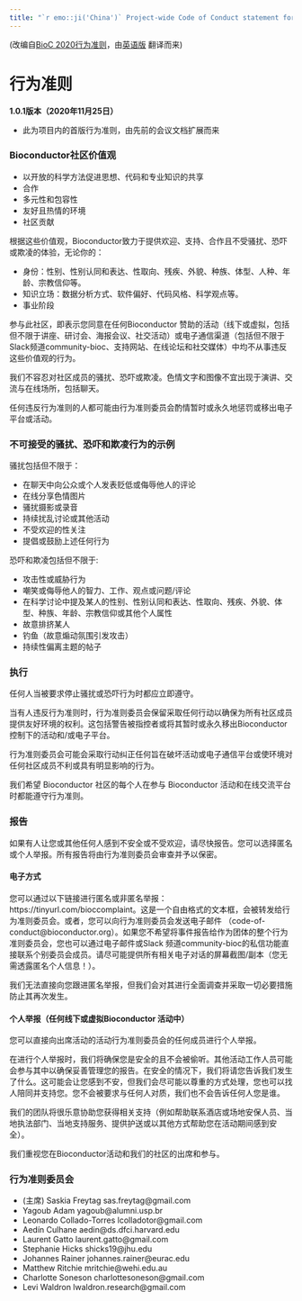```yaml
---
title: "`r emo::ji('China')` Project-wide Code of Conduct statement for Bioconductor (Chinese, China)"
---
```


(改编自[BioC 2020行为准则][1]，由[英语版](en-US.html) 翻译而来)

# 行为准则

**1.0.1版本（2020年11月25日）**

* 此为项目内的首版行为准则，由先前的会议文档扩展而来


### Bioconductor社区价值观

* 以开放的科学方法促进思想、代码和专业知识的共享
* 合作
* 多元性和包容性
* 友好且热情的环境
* 社区贡献

根据这些价值观，Bioconductor致力于提供欢迎、支持、合作且不受骚扰、恐吓或欺凌的体验，无论你的：

* 身份：性别、性别认同和表达、性取向、残疾、外貌、种族、体型、人种、年龄、宗教信仰等。
* 知识立场：数据分析方式、软件偏好、代码风格、科学观点等。
* 事业阶段

参与此社区，即表示您同意在任何Bioconductor 赞助的活动（线下或虚拟，包括但不限于讲座、研讨会、海报会议、社交活动）或电子通信渠道（包括但不限于Slack频道community-bioc、支持网站、在线论坛和社交媒体）中均不从事违反这些价值观的行为。
 
我们不容忍对社区成员的骚扰、恐吓或欺凌。色情文字和图像不宜出现于演讲、交流与在线场所，包括聊天。
 
任何违反行为准则的人都可能由行为准则委员会酌情暂时或永久地惩罚或移出电子平台或活动。

### 不可接受的骚扰、恐吓和欺凌行为的示例

骚扰包括但不限于：

* 在聊天中向公众或个人发表贬低或侮辱他人的评论
* 在线分享色情图片
* 骚扰摄影或录音
* 持续扰乱讨论或其他活动
* 不受欢迎的性关注
* 提倡或鼓励上述任何行为

恐吓和欺凌包括但不限于:

* 攻击性或威胁行为
* 嘲笑或侮辱他人的智力、工作、观点或问题/评论
* 在科学讨论中提及某人的性别、性别认同和表达、性取向、残疾、外貌、体型、种族、年龄、宗教信仰或其他个人属性
* 故意排挤某人
* 钓鱼（故意煽动氛围引发攻击）
* 持续性偏离主题的帖子


### 执行

任何人当被要求停止骚扰或恐吓行为时都应立即遵守。
 
当有人违反行为准则时，行为准则委员会保留采取任何行动以确保为所有社区成员提供友好环境的权利。这包括警告被指控者或将其暂时或永久移出Bioconductor 控制下的活动和/或电子平台。
 
行为准则委员会可能会采取行动纠正任何旨在破坏活动或电子通信平台或使环境对任何社区成员不利或具有明显影响的行为。
 
我们希望 Bioconductor 社区的每个人在参与 Bioconductor 活动和在线交流平台时都能遵守行为准则。


### 报告

如果有人让您或其他任何人感到不安全或不受欢迎，请尽快报告。您可以选择匿名或个人举报。所有报告将由行为准则委员会审查并予以保密。

#### 电子方式

您可以通过以下链接进行匿名或非匿名举报：https://tinyurl.com/bioccomplaint。这是一个自由格式的文本框，会被转发给行为准则委员会。或者，您可以向行为准则委员会发送电子邮件 （code-of-conduct@bioconductor.org）。如果您不希望将事件报告给作为团体的整个行为准则委员会，您也可以通过电子邮件或Slack 频道community-bioc的私信功能直接联系个别委员会成员。请尽可能提供所有相关电子对话的屏幕截图/副本（您无需透露匿名个人信息！）。
 
我们无法直接向您跟进匿名举报，但我们会对其进行全面调查并采取一切必要措施防止其再次发生。

#### 个人举报（任何线下或虚拟Bioconductor 活动中）

您可以直接向出席活动的活动行为准则委员会的任何成员进行个人举报。
 
在进行个人举报时，我们将确保您是安全的且不会被偷听。其他活动工作人员可能会参与其中以确保妥善管理您的报告。在安全的情况下，我们将请您告诉我们发生了什么。这可能会让您感到不安，但我们会尽可能以尊重的方式处理，您也可以找人陪同并支持您。您不会被要求与任何人对质，我们也不会告诉任何人您是谁。
 
我们的团队将很乐意协助您获得相关支持（例如帮助联系酒店或场地安保人员、当地执法部门、当地支持服务、提供护送或以其他方式帮助您在活动期间感到安全）。
 
我们重视您在Bioconductor活动和我们的社区的出席和参与。


### 行为准则委员会

* (主席) Saskia Freytag sas.freytag@gmail.com
* Yagoub Adam yagoub@alumni.usp.br
* Leonardo Collado-Torres lcolladotor@gmail.com
* Aedín Culhane aedin@ds.dfci.harvard.edu
* Laurent Gatto laurent.gatto@gmail.com
* Stephanie Hicks shicks19@jhu.edu
* Johannes Rainer johannes.rainer@eurac.edu
* Matthew Ritchie mritchie@wehi.edu.au
* Charlotte Soneson charlottesoneson@gmail.com
* Levi Waldron lwaldron.research@gmail.com

[1]: https://bioc2020.bioconductor.org/code_of_conduct
[2]: https://tinyurl.com/bioccomplaint
